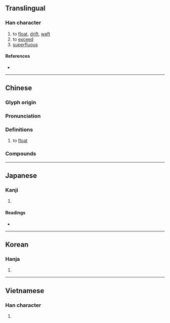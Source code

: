 {{character info/new}}
==Translingual==

===Han character===
{{Han char|rn=85|rad=水|as=07|sn=10|four=32147|canj=EBND|ids=⿰氵孚}}

# to [[float]], [[drift]], [[waft]]
# to [[exceed]]
# [[superfluous]]

====References====
* {{Han ref|kx=0624.230|dkj=17487|dj=1022.070|hdz=31629.040|uh=6D6E|ud=28014|bh=AF42|bd=44866}}

----

==Chinese==
{{zh-forms}}

===Glyph origin===
{{Han etym}}

===Pronunciation===
{{zh-pron
|m=fú
|ma=y
|c=fau4
|h=pfs=fèu/phò/s:phèu/s:phù/fù
|h_note=fèu, phò, phèu, phù - vernacular; fù - literary
|md=
|mn=phû/qz,xm,zz:hû/twv:hô͘
|mn_note=phû - vernacular; hû - literary
|w=
|mc=y
|oc=y
|cat=v,a
}}

===Definitions===
{{zh-hanzi}}

# to [[float]]
#: {{zh-x|浮 在 水面|'''float''' on (top of) water}}

===Compounds===
{{zh-der|浮報|浮標|浮冰|浮薄|浮財|浮塵|浮沉|浮船塢|浮詞|浮蕩|浮雕|浮吊|浮動|浮動工資制|浮動匯率|浮泛|浮光掠影|浮華|浮滑|浮家泛宅|浮誇|浮浪|浮禮兒|浮力|浮露|浮碼頭|浮面|浮面兒|浮名|浮皮|浮皮兒|浮皮蹭癢|浮皮潦草|浮漂|浮萍|浮淺|浮橋|浮生|浮屍|浮石|浮水|浮說|浮筒|浮頭|浮頭兒|浮屠|浮圖|浮土|浮文|浮現|浮想|浮小麥|浮性|浮言|浮岩|浮豔|浮漾|浮游|浮游生物|浮語虚辭|浮雲|浮躁|浮腫|浮子|心粗氣浮|下浮|人浮於食|不浮|上浮|心浮氣躁|弓影浮杯|囂浮|幽浮|富貴浮雲|人浮於事|浮濫|沉浮|浮簽|浮費|浮瓜避暑|浮鬆|浮借|水浮|浮脆|浮秤|浮世|浮名薄利|浮冒|浮天|浮翠流丹|浮話|浮棚|浮詞曲說|浮語虛辭|浮上心頭|浮炭|浮頭食|浮揚|浮雲蔽日|浮議|浮榮|浮塵子|浮浪人|浮生瞬息|浮瓜沉李|拍浮|浮譽|浮萍大海|浮靡|浮鋪|沉李浮瓜|浮沉船塢|浮棧橋|浮聲切響|浮白|浮囊|浮花浪蕊|漂浮|磁浮火車|浮雲朝露|浮記|浮生若寄|浮士德|浮雲驚龍|浮雲遊子|浮生植物|浮額|浮禮|浮浮|浮梗|浮雲翳日|浮一大白|浮點|玻璃浮雕|浮氣|浮紅|浮生六記|浮沉酒醆|浮想聯翩|浮厝|浮環|浮冗|游辭浮說|懸浮|浮逃|浮辭|浮蟻|浮萍浪梗|浮萍斷梗|浮華世界|浮花|浮而不實|浮空|浮石沉木|浮生若夢|浮生如寄|浮災|浮潛|浮漚|浮水衣|浮梁|浮末|浮收|浮托|浮奢|浮塢|浮圓子|浮名虛譽|浮名虛利|浮利|浮侈|浮世繪|浮上水|流血浮尸|浮槎|懸浮物|浮動領土|暴虐浮躁|打拍浮|浮雲富貴|浮脈|浮來暫去|浮下水|飄浮|與時浮沉|載沉載浮|粗心浮氣|輕浪浮薄|羅浮宮|與世沉浮|虛浮|萍浮|羅浮夢|隨俗浮沉|羅浮山|輕浮|飛揚浮躁|隨世沉浮|飄浮球|隨俗沉浮|陰虛陽浮|輕災浮難|閻浮|與世浮沉}}

{{zh-cat|Elementary}}

----

==Japanese==

===Kanji===
{{ja-kanji|grade=c|rs=水07}}

# {{defn|lang=ja|sort=水07}}

====Readings====
* {{ja-readings|goon=ふ|kanon=ふう|kanyoon=ふ|kun=う-かぶ,う-かべる,う-かれる,う-き,う-く,む}}

----

==Korean==

===Hanja===
{{ko-hanja|hangeul=부|eumhun=|rv=bu|mr=pu|y=pu}}

# {{defn|lang=ko|sort=水07}}

----

==Vietnamese==

===Han character===
{{vi-hantu|[[phù]], [[nổi]]|rs=水07}}

# {{defn|lang=vi|sort=水07}}